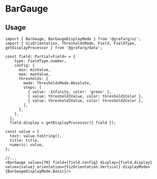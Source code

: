 
<Meta title="MDX|BarGauge" component={BarGauge} />

# BarGauge

## Usage
```tsx
import { BarGauge, BarGaugeDisplayMode } from '@grafarg/ui';
import { VizOrientation, ThresholdsMode, Field, FieldType, getDisplayProcessor } from '@grafarg/data';

const field: Partial<Field> = {
    type: FieldType.number,
    config: {
      min: minValue,
      max: maxValue,
      thresholds: {
        mode: ThresholdsMode.Absolute,
        steps: [
          { value: -Infinity, color: 'green' },
          { value: threshold1Value, color: threshold1Color },
          { value: threshold2Value, color: threshold2Color },
        ],
      },
    },
  };
  field.display = getDisplayProcessor({ field });

const value = {
  text: value.toString(),
  title: title,
  numeric: value,
};

//...
<BarGauge value={70} field={field.config} display={field.display} value={value} orientation={VizOrientation.Vertical} displayMode={BarGaugeDisplayMode.Basic}/>
```

<Props of={BarGauge} />
